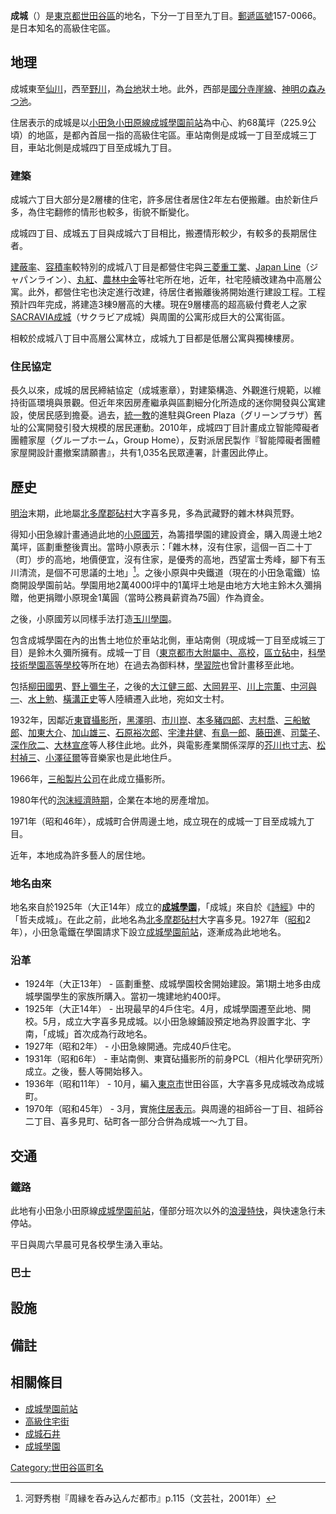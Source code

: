{{Pathnav|日本|東京都|世田谷區|frame=1}}
{{Infobox Settlement
|official_name = 成城
|native_name =
|settlement_type = [[町|町]]
|image_skyline = Seijouniv200904.jpg
|imagesize = 250px
|image_caption = 成城學園
|image_flag =
|image_seal =
| image_map =
| map_caption =
| pushpin_map =
|subdivision_type = [[國家|國家]]
|subdivision_name = [[File:Flag_of_Japan.svg|border]] [[日本|日本]]
|subdivision_type1 = [[都道府縣|都道府縣]]
|subdivision_name1 = [[File:Flag_of_Tokyo_Prefecture.svg|25px]] [[東京都|東京都]]
|subdivision_type2 = [[東京都區部|特別區]]
|subdivision_name2 = [[File:Flag_of_Setagaya,_Tokyo.svg|25px]] [[世田谷區|世田谷區]]
|established_title =
|established_date =
|government_type =
|leader_title =
|leader_name =
|area_magnitude =
|area_total_sq_mi =
|area_total_km2 =
|area_land_sq_mi =
|area_land_km2 =
|area_urban_sq_mi =
|area_urban_km2 =
|area_metro_km2 =
|area_metro_sq_mi =
|population_as_of= 2013年（平成25年）9月1日
|population_footnotes = <ref>[http://www.city.setagaya.lg.jp/kurashi/107/157/692/694/1884/d00123410_d/fil/district201309.xls 平成25年（2013年）の世田谷区の町丁別人口と世帯数 - 世田谷区]</ref>
|population_total = 22150
|population_urban =
|population_metro =
|population_density_sq_mi =
|population_density_km2 =
| timezone = [[日本標準時間|JST]]
| utc_offset = +9
|timezone_DST =
|utc_offset_DST =
|latd=|latm=|lats=|latNS=
|longd=|longm=|longs=|longEW=
|elevation_footnotes=
|elevation_m =
|elevation_ft =
|postal_code_type = [[郵遞區號|郵遞區號]]
|postal_code = 157-0066
|area_code =
|website =
|footnotes =
}}
'''成城'''（{{jpn|j=成城|hg=せいじょう|rm=Seijō|f=y}}）是[[東京都|東京都]][[世田谷區|世田谷區]]的地名，下分一丁目至九丁目。[[郵遞區號|郵遞區號]]157-0066。是日本知名的高級住宅區。

== 地理 ==
成城東至[[仙川|仙川]]，西至[[野川_(東京都)|野川]]，為[[台地|台地]]狀土地。此外，西部是[[國分寺崖線|國分寺崖線]]、[[神明の森みつ池|神明の森みつ池]]。

住居表示的成城是以[[小田急小田原線|小田急小田原線]][[成城學園前站|成城學園前站]]為中心、約68萬坪（225.9公頃）的地區，是都內首屈一指的高級住宅區。車站南側是成城一丁目至成城三丁目，車站北側是成城四丁目至成城九丁目。

=== 建築 ===
成城六丁目大部分是2層樓的住宅，許多居住者居住2年左右便搬離。由於新住戶多，為住宅翻修的情形也較多，街貌不斷變化。

成城四丁目、成城五丁目與成城六丁目相比，搬遷情形較少，有較多的長期居住者。

[[建蔽率|建蔽率]]、[[容積率|容積率]]較特別的成城八丁目是都營住宅與[[三菱重工業|三菱重工業]]、[[Japan_Line|Japan Line]]（ジャパンライン）、[[丸紅|丸紅]]、[[農林中央金庫|農林中金]]等社宅所在地，近年，社宅陸續改建為中高層公寓。此外，都營住宅也決定進行改建，待居住者搬離後將開始進行建設工程。工程預計四年完成，將建造3棟9層高的大樓。現在9層樓高的超高級付費老人之家[[SACRAVIA成城|SACRAVIA成城]]（サクラビア成城）與周圍的公寓形成巨大的公寓街區。

相較於成城八丁目中高層公寓林立，成城九丁目都是低層公寓與獨棟樓房。

=== 住民協定 ===
長久以來，成城的居民締結協定（成城憲章），對建築構造、外觀進行規範，以維持街區環境與景觀。但近年來因房產繼承與區劃細分化所造成的迷你開發與公寓建設，使居民感到擔憂。過去，[[統一教|統一教]]的進駐與Green Plaza（グリーンプラザ）舊址的公寓開發引發大規模的居民運動。2010年，成城四丁目計畫成立智能障礙者團體家屋（グループホーム，Group Home），反對派居民製作『智能障礙者團體家屋開設計畫撤案請願書』，共有1,035名民眾連署，計畫因此停止。

== 歷史 ==
[[明治|明治]]末期，此地屬[[北多摩郡|北多摩郡]][[砧村|砧村]]大字喜多見，多為武藏野的雜木林與荒野。

得知小田急線計畫通過此地的[[小原國芳|小原國芳]]，為籌措學園的建設資金，購入周邊土地2萬坪，區劃重整後賣出。當時小原表示：「雜木林，沒有住家，這個一百二十丁（町）步的高地，地價便宜，沒有住家，是優秀的高地，西望富士秀峰，腳下有玉川清流，是個不可思議的土地」<ref>河野秀樹『周縁を呑み込んだ都市』p.115（文芸社，2001年）</ref>。之後小原與中央鐵道（現在的小田急電鐵）協商開設學園前站。學園用地2萬4000坪中的1萬坪土地是由地方大地主鈴木久彌捐贈，他更捐贈小原現金1萬圓（當時公務員薪資為75圓）作為資金。

之後，小原國芳以同樣手法打造[[玉川學園|玉川學園]]。

包含成城學園在內的出售土地位於車站北側，車站南側（現成城一丁目至成城三丁目）是鈴木久彌所擁有。成城一丁目（[[東京都市大學附屬中學校、高等學校|東京都市大附屬中、高校]]，[[世田谷區立砧中學校|區立砧中]]，[[科學技術學園高等學校|科學技術學園高等學校]]等所在地）在過去為御料林，[[學習院|學習院]]也曾計畫移至此地。

包括[[柳田國男|柳田國男]]、[[野上彌生子|野上彌生子]]，之後的[[大江健三郎|大江健三郎]]、[[大岡昇平|大岡昇平]]、[[川上宗薫|川上宗薫]]、[[中河與一|中河與一]]、[[水上勉|水上勉]]、[[橫溝正史|橫溝正史]]等人陸續遷入此地，宛如文士村。

1932年，因鄰近[[東寶工作室|東寶攝影所]]，[[黑澤明|黑澤明]]、[[市川崑|市川崑]]、[[本多豬四郎|本多豬四郎]]、[[志村喬|志村喬]]、[[三船敏郎|三船敏郎]]、[[加東大介|加東大介]]、[[加山雄三|加山雄三]]、[[石原裕次郎|石原裕次郎]]、[[宇津井健|宇津井健]]、[[有島一郎|有島一郎]]、[[藤田進_(日本演員)|藤田進]]、[[司葉子|司葉子]]、[[深作欣二|深作欣二]]、[[大林宣彦|大林宣彦]]等人移住此地。此外，與電影產業關係深厚的[[芥川也寸志|芥川也寸志]]、[[松村禎三|松村禎三]]、[[小澤征爾|小澤征爾]]等音樂家也是此地住戶。

1966年，[[三船製片公司|三船製片公司]]在此成立攝影所。

1980年代的[[日本泡沫經濟|泡沫經濟時期]]，企業在本地的房產增加。

1971年（昭和46年），成城町合併周邊土地，成立現在的成城一丁目至成城九丁目。

近年，本地成為許多藝人的居住地。

=== 地名由來 ===
地名來自於1925年（大正14年）成立的'''[[學校法人成城學園|成城學園]]'''，「成城」來自於《[[詩經|詩經]]》中的「哲夫成城」。在此之前，此地名為[[北多摩郡|北多摩郡]][[砧村|砧村]]大字喜多見。1927年（[[昭和|昭和]]2年），小田急電鐵在學園請求下設立[[成城學園前站|成城學園前站]]，逐漸成為此地地名。

=== 沿革 ===
* 1924年（大正13年） - 區劃重整、成城學園校舍開始建設。第1期土地多由成城學園學生的家族所購入。當初一塊建地約400坪。
* 1925年（大正14年） - 出現最早的4戶住宅。4月，成城學園遷至此地、開校。5月，成立大字喜多見成城。以小田急線鋪設預定地為界設置字北、字南，「成城」首次成為行政地名。
* 1927年（昭和2年） - 小田急線開通。完成40戶住宅。
* 1931年（昭和6年） - 車站南側、東寶砧攝影所的前身PCL（相片化學研究所）成立。之後，藝人等開始移入。
* 1936年（昭和11年） - 10月，編入[[東京市|東京市]]世田谷區，大字喜多見成城改為成城町。
* 1970年（昭和45年） - 3月，實施[[住居表示|住居表示]]。與周邊的祖師谷一丁目、祖師谷二丁目、喜多見町、砧町各一部分合併為成城一～九丁目。

== 交通 ==
=== 鐵路 ===
{{Main|成城學園前站}}
此地有小田急小田原線[[成城學園前站|成城學園前站]]，僅部分班次以外的[[浪漫特快|浪漫特快]]，與快速急行未停站。

平日與周六早晨可見各校學生湧入車站。

=== 巴士 ===
{{See|成城學園前站}}

== 設施 ==

== 備註 ==
{{Reflist}}

== 相關條目 ==
* [[成城學園前站|成城學園前站]]
* [[高級住宅街|高級住宅街]]
* [[成城石井|成城石井]]
* [[成城學園|成城學園]]

{{世田谷區的町名}}
{{DEFAULTSORT:Seijo}}
[[Category:世田谷區町名|Category:世田谷區町名]]